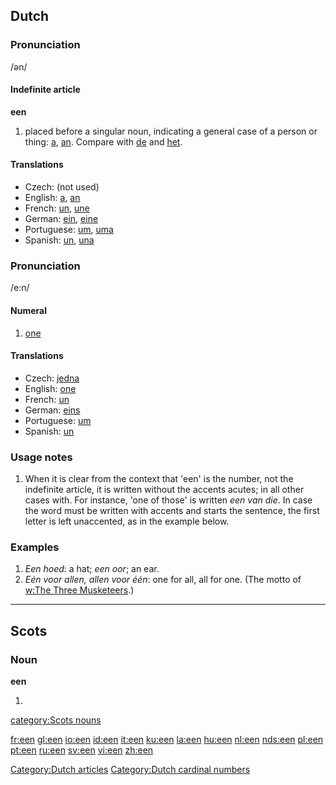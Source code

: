 {{see|één}}

==Dutch==
[[Category:Dutch articles]]
[[Category:Dutch cardinal numbers]]
===Pronunciation===
/ən/

====Indefinite article====
'''een''' 

# placed before a singular noun, indicating a general case of a person or thing: [[a]], [[an]]. Compare with [[de]] and [[het]].

====Translations====

{{top}}
*Czech: (not used)
*English: [[a]], [[an]]
*French: [[un]], [[une]]
*German: [[ein]], [[eine]]
*Portuguese: [[um]], [[uma]]
*Spanish: [[un]], [[una]]
{{bottom}}

===Pronunciation===
/e:n/

====Numeral====

# [[one]]

==== Translations ====

{{top}}
*Czech: [[jedna]]
*English: [[one]]
*French: [[un]]
*German: [[eins]]
*Portuguese: [[um]]
*Spanish: [[un]]
{{bottom}}

===Usage notes===
# When it is clear from the context that 'een' is the number, not the indefinite article, it is written without the accents acutes; in all other cases with. For instance, 'one of those' is written ''een van die''. In case the word must be written with accents and starts the sentence, the first letter is left unaccented, as in the example below.

=== Examples === 

# ''Een hoed'': a hat; ''een oor''; an ear.
# ''Eén voor allen, allen voor één'': one for all, all for one. (The motto of [[w:The Three Musketeers]].)

----

==Scots==
===Noun===
'''een'''
# {{plural of|ee}}

[[category:Scots nouns]]

[[fr:een]]
[[gl:een]]
[[io:een]]
[[id:een]]
[[it:een]]
[[ku:een]]
[[la:een]]
[[hu:een]]
[[nl:een]]
[[nds:een]]
[[pl:een]]
[[pt:een]]
[[ru:een]]
[[sv:een]]
[[vi:een]]
[[zh:een]]